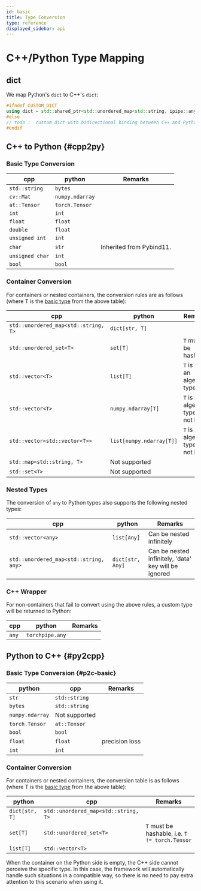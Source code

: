 ```yaml
---
id: basic
title: Type Conversion
type: reference
displayed_sidebar: api
---
```

# C++/Python Type Mapping

## dict
We map Python's `dict` to C++'s `dict`:
```cpp
#ifndef CUSTOM_DICT
using dict = std::shared_ptr<std::unordered_map<std::string, ipipe::any>>;
#else
// todo :  custom dict with bidirectional binding between C++ and Python
#endif
```

## C++ to Python {#cpp2py}

### Basic Type Conversion


| cpp             | python          | Remarks                  |
|-----------------|-----------------|--------------------------|
| `std::string`   | `bytes`         |                          |
| `cv::Mat`       | `numpy.ndarray` |                          |
| `at::Tensor`    | `torch.Tensor`  |                          |
| `int`           | `int`           |                          |
| `float`         | `float`         |                          |
| `double`        | `float`         |                          |
| `unsigned int`  | `int`           |                          |
| `char`          | `str`           | Inherited from Pybind11. |
| `unsigned char` | `int`           |                          |
| `bool`          | `bool`          |                          |
### Container Conversion

For containers or nested containers, the conversion rules are as follows (where T is the [basic type](#basic-type-conversion) from the above table):

| cpp                                  | python                   | Remarks                               |
|--------------------------------------|--------------------------|---------------------------------------|
| `std::unordered_map<std::string, T>` | `dict[str, T]`           |                                       |
| `std::unordered_set<T>`              | `set[T]`                 | `T` must be hashable                  |
| `std::vector<T>`                     | `list[T]`                | `T` is not an algebraic type          |
| `std::vector<T>`                     | `numpy.ndarray[T]`       | `T` is an algebraic type and not bool |
| `std::vector<std::vector<T>>`        | `list[numpy.ndarray[T]]` | `T` is an algebraic type and not bool |
| `std::map<std::string, T>`           | Not supported            |                                       |
| `std::set<T>`                        | Not supported            |                                       |

### Nested Types

The conversion of `any` to Python types also supports the following nested types:

| cpp                                    | python           | Remarks                                              |
|----------------------------------------|------------------|------------------------------------------------------|
| `std::vector<any>`                     | `list[Any]`      | Can be nested infinitely                             |
| `std::unordered_map<std::string, any>` | `dict[str, Any]` | Can be nested infinitely, 'data' key will be ignored |

### C++ Wrapper

For non-containers that fail to convert using the above rules, a custom type will be returned to Python:

| cpp   | python          | Remarks |
|-------|-----------------|---------|
| `any` | `torchpipe.any` |         |
 

## Python to C++ {#py2cpp}

### Basic Type Conversion {#p2c-basic}

| python          | cpp           | Remarks |
|-----------------|---------------|---------|
| `str`           | `std::string` |         |
| `bytes`         | `std::string` |         |
| `numpy.ndarray` | Not supported |         |
| `torch.Tensor`  | `at::Tensor`  |         |
| `bool`          | `bool`        |         |
| `float`         | `float`       |precision loss |
| `int`           | `int`         |         |
### Container Conversion

For containers or nested containers, the conversion table is as follows (where T is the [basic type](#p2c-basic) from the above table):

| python         | cpp                                  | Remarks                                        |
|----------------|--------------------------------------|------------------------------------------------|
| `dict[str, T]` | `std::unordered_map<std::string, T>` |                                                |
| `set[T]`       | `std::unordered_set<T>`              | `T` must be hashable, i.e. `T != torch.Tensor` |
| `list[T]`      | `std::vector<T>`                     |                                                |
When the container on the Python side is empty, the C++ side cannot perceive the specific type. In this case, the framework will automatically handle such situations in a compatible way, so there is no need to pay extra attention to this scenario when using it.